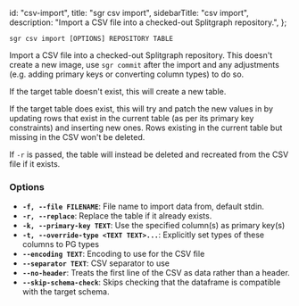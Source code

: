   id: "csv-import",
  title: "sgr csv import",
  sidebarTitle: "csv import",
  description: "Import a CSV file into a checked-out Splitgraph repository.",
};

`sgr csv import [OPTIONS] REPOSITORY TABLE`

Import a CSV file into a checked-out Splitgraph repository. This doesn't create a new image, use `sgr commit`
after the import and any adjustments (e.g. adding primary keys or converting column types) to do so.

If the target table doesn't exist, this will create a new table.

If the target table does exist, this will try and patch the new values in by updating rows that exist in the
current table (as per its primary key constraints) and inserting new ones. Rows existing in the current table
but missing in the CSV won't be deleted.

If `-r` is passed, the table will instead be deleted and recreated from the CSV file if it exists.

### Options

- **`-f, --file FILENAME`**: File name to import data from, default stdin.
- **`-r, --replace`**: Replace the table if it already exists.
- **`-k, --primary-key TEXT`**: Use the specified column(s) as primary key(s)
- **`-t, --override-type <TEXT TEXT>...`**: Explicitly set types of these columns to PG types
- **`--encoding TEXT`**: Encoding to use for the CSV file
- **`--separator TEXT`**: CSV separator to use
- **`--no-header`**: Treats the first line of the CSV as data rather than a header.
- **`--skip-schema-check`**: Skips checking that the dataframe is compatible with the target schema.
